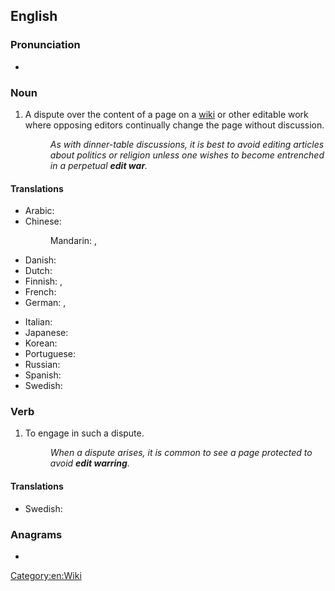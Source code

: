 ==English==

===Pronunciation===
* {{audio|En-edit war.oga|Audio|lang=en}}

===Noun===
{{en-noun}}

# {{lb|en|Wiktionary and WMF jargon}} A dispute over the content of a page on a [[wiki]] or other editable work where opposing editors continually change the page without discussion.
#: ''As with dinner-table discussions, it is best to avoid editing articles about politics or religion unless one wishes to become entrenched in a perpetual '''edit war'''.''

====Translations====
{{trans-top|a dispute over the content of a page on a wiki or other editable work}}
* Arabic: {{t|ar|حَرْب اَلتَّحْرِير|f}}
* Chinese:
*: Mandarin: {{t|cmn|編輯戰|sc=Hani}}, {{t|cmn|编辑战|tr=biānjí zhàn|sc=Hani}}
* Danish: {{t|da|redigeringskrig|n}}
* Dutch: {{t+|nl|bewerkingsoorlog}}
* Finnish: {{t|fi|muokkaussota}}, {{t|fi|palautussota}}
* French: {{t+|fr|guerre d'édition|f}}
* German: {{t|de|Edit-War|m}}, {{t|de|Bearbeitungskrieg|f}}
{{trans-mid}}
* Italian: {{t|it|guerra di modifiche|f}}
* Japanese: {{t|ja|編集合戦|tr=へんしゅうがっせん, henshū gassen|sc=Jpan}}
* Korean: {{t|ko|편집 분쟁|sc=Kore}}
* Portuguese: {{t|pt|guerra de edições|f}}
* Russian: {{t|ru|война́ пра́вок|f}}
* Spanish: {{t|es|guerra de ediciones|f}}
* Swedish: {{t|sv|redigeringskrig|n}}
{{trans-bottom}}

===Verb===
{{head|en|verb}}

# {{lb|en|Wiktionary and WMF jargon}} To engage in such a dispute.
#: ''When a dispute arises, it is common to see a page protected to avoid '''edit warring'''.''

====Translations====
{{trans-top|to engage in an edit war}}
* Swedish: {{t|sv|redigeringskriga}}
{{trans-mid}}
{{trans-bottom}}

===Anagrams===
* {{anagrams|en|wardite}}

[[Category:en:Wiki]]
